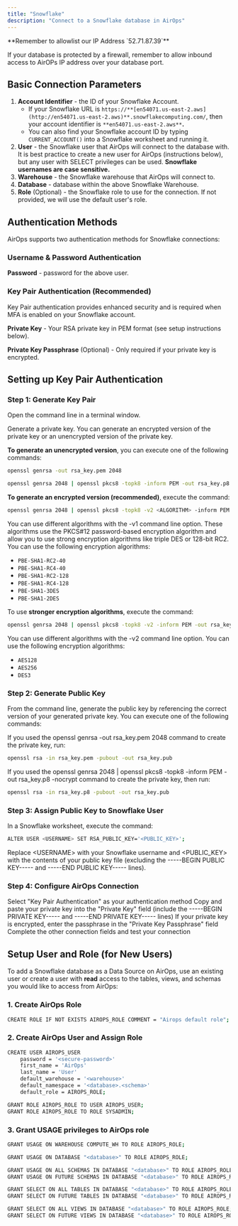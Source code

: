 ```yaml
---
title: "Snowflake"
description: "Connect to a Snowflake database in AirOps"
---
```


<Info>
**Remember to allowlist our IP Address `52.71.87.39`**

If your database is protected by a firewall, remember to allow inbound access to AirOPs IP address over your database port.
</Info>

## Basic Connection Parameters

1. **Account Identifier** - the ID of your Snowflake Account.
	- If your Snowflake URL is `https://**[en54071.us-east-2.aws](http://en54071.us-east-2.aws)**.snowflakecomputing.com/`, then your account identifier is `**en54071.us-east-2.aws**`**.**
	- You can also find your Snowflake account ID by typing `CURRENT_ACCOUNT()` into a Snowflake worksheet and running it.
2. **User** - the Snowflake user that AirOps will connect to the database with. It is best practice to create a new user for AirOps (instructions below), but any user with SELECT privileges can be used. **Snowflake usernames are case sensitive.**
3. **Warehouse** - the Snowflake warehouse that AirOps will connect to.
4. **Database** - database within the above Snowflake Warehouse.
5. **Role** (Optional) - the Snowflake role to use for the connection. If not provided, we will use the default user's role.

## Authentication Methods

AirOps supports two authentication methods for Snowflake connections:

### Username & Password Authentication

**Password** - password for the above user.

### Key Pair Authentication (Recommended)

Key Pair authentication provides enhanced security and is required when MFA is enabled on your Snowflake account.

**Private Key** - Your RSA private key in PEM format (see setup instructions below).

**Private Key Passphrase** (Optional) - Only required if your private key is encrypted.

## Setting up Key Pair Authentication

### Step 1: Generate Key Pair

Open the command line in a terminal window.

Generate a private key. You can generate an encrypted version of the private key or an unencrypted version of the private key.

**To generate an unencrypted version**, you can execute one of the following commands:

```bash
openssl genrsa -out rsa_key.pem 2048
```

```bash
openssl genrsa 2048 | openssl pkcs8 -topk8 -inform PEM -out rsa_key.p8 -nocrypt
```

**To generate an encrypted version (recommended)**, execute the command:

```bash
openssl genrsa 2048 | openssl pkcs8 -topk8 -v2 <ALGORITHM> -inform PEM -out rsa_key.p8
```

You can use different algorithms with the -v1 command line option. These algorithms use the PKCS#12 password-based encryption algorithm and allow you to use strong encryption algorithms like triple DES or 128-bit RC2. You can use the following encryption algorithms:

- `PBE-SHA1-RC2-40`
- `PBE-SHA1-RC4-40`
- `PBE-SHA1-RC2-128`
- `PBE-SHA1-RC4-128`
- `PBE-SHA1-3DES`
- `PBE-SHA1-2DES`

To use **stronger encryption algorithms**, execute the command:

```bash
openssl genrsa 2048 | openssl pkcs8 -topk8 -v2 -inform PEM -out rsa_key.p8
```

You can use different algorithms with the -v2 command line option. You can use the following encryption algorithms:

- `AES128`
- `AES256`
- `DES3`

### Step 2: Generate Public Key

From the command line, generate the public key by referencing the correct version of your generated private key. You can execute one of the following commands:

If you used the openssl genrsa -out rsa_key.pem 2048 command to create the private key, run:

```bash
openssl rsa -in rsa_key.pem -pubout -out rsa_key.pub
```

If you used the openssl genrsa 2048 | openssl pkcs8 -topk8 -inform PEM -out rsa_key.p8 -nocrypt command to create the private key, then run:

```bash
openssl rsa -in rsa_key.p8 -pubout -out rsa_key.pub
```

### Step 3: Assign Public Key to Snowflake User

In a Snowflake worksheet, execute the command:

```bash
ALTER USER <USERNAME> SET RSA_PUBLIC_KEY='<PUBLIC_KEY>';
```

Replace &lt;USERNAME&gt; with your Snowflake username and &lt;PUBLIC\_KEY&gt; with the contents of your public key file (excluding the -----BEGIN PUBLIC KEY----- and -----END PUBLIC KEY----- lines).

### Step 4: Configure AirOps Connection

<Steps>
<Step>
    Select "Key Pair Authentication" as your authentication method
</Step>
<Step>
    Copy and paste your private key into the "Private Key" field (include the -----BEGIN PRIVATE KEY----- and -----END PRIVATE KEY----- lines)
</Step>
<Step>
    If your private key is encrypted, enter the passphrase in the "Private Key Passphrase" field
</Step>
<Step>
    Complete the other connection fields and test your connection
</Step>
</Steps>

## Setup User and Role (for New Users)

To add a Snowflake database as a Data Source on AirOps, use an existing user or create a user with **read** access to the tables, views, and schemas you would like to access from AirOps:

### 1\. Create AirOps Role

```bash
CREATE ROLE IF NOT EXISTS AIROPS_ROLE COMMENT = "Airops default role";
```

### 2\. Create AirOps User and Assign Role

```bash highlight={1}
CREATE USER AIROPS_USER
	password = '<secure-password>'
	first_name = 'AirOps'
	last_name = 'User'
	default_warehouse = '<warehouse>'
	default_namespace = '<database>.<schema>'
	default_role = AIROPS_ROLE;

GRANT ROLE AIROPS_ROLE TO USER AIROPS_USER;
GRANT ROLE AIROPS_ROLE TO ROLE SYSADMIN;
```

### 3\. Grant USAGE privileges to AirOps role

```bash
GRANT USAGE ON WAREHOUSE COMPUTE_WH TO ROLE AIROPS_ROLE;

GRANT USAGE ON DATABASE "<database>" TO ROLE AIROPS_ROLE;

GRANT USAGE ON ALL SCHEMAS IN DATABASE "<database>" TO ROLE AIROPS_ROLE;
GRANT USAGE ON FUTURE SCHEMAS IN DATABASE "<database>" TO ROLE AIROPS_ROLE;

GRANT SELECT ON ALL TABLES IN DATABASE "<database>" TO ROLE AIROPS_ROLE;
GRANT SELECT ON FUTURE TABLES IN DATABASE "<database>" TO ROLE AIROPS_ROLE;

GRANT SELECT ON ALL VIEWS IN DATABASE "<database>" TO ROLE AIROPS_ROLE;
GRANT SELECT ON FUTURE VIEWS IN DATABASE "<database>" TO ROLE AIROPS_ROLE;
```


